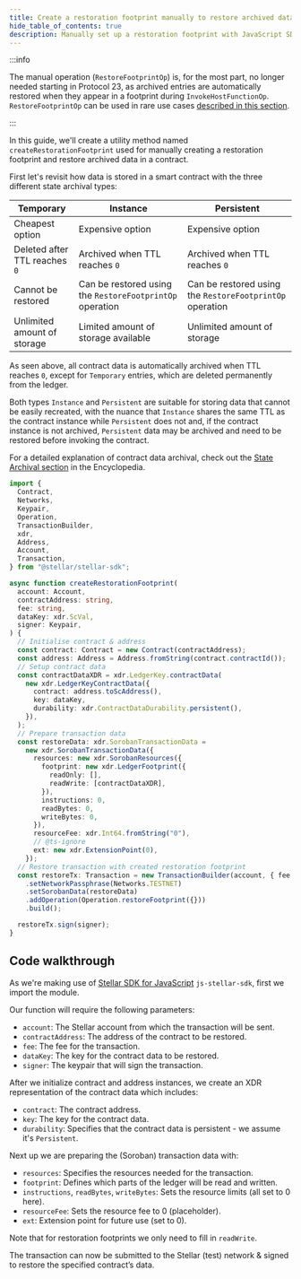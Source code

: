 ```yaml
---
title: Create a restoration footprint manually to restore archived data using the JavaScript SDK
hide_table_of_contents: true
description: Manually set up a restoration footprint with JavaScript SDK
---
```


:::info

The manual operation (`RestoreFootprintOp`) is, for the most part, no longer needed starting in Protocol 23, as archived entries are automatically restored when they appear in a footprint during `InvokeHostFunctionOp`. `RestoreFootprintOp` can be used in rare use cases [described in this section](../../../learn/fundamentals/contract-development/storage/state-archival.mdx#contract-data-automatic-restoration).

:::

In this guide, we'll create a utility method named `createRestorationFootprint` used for manually creating a restoration footprint and restore archived data in a contract.

First let's revisit how data is stored in a smart contract with the three different state archival types:

| Temporary | Instance | Persistent |
| --- | --- | --- |
| Cheapest option | Expensive option | Expensive option |
| Deleted after TTL reaches `0` | Archived when TTL reaches `0` | Archived when TTL reaches `0` |
| Cannot be restored | Can be restored using the `RestoreFootprintOp` operation | Can be restored using the `RestoreFootprintOp` operation |
| Unlimited amount of storage | Limited amount of storage available | Unlimited amount of storage |

As seen above, all contract data is automatically archived when TTL reaches `0`, except for `Temporary` entries, which are deleted permanently from the ledger.

Both types `Instance` and `Persistent` are suitable for storing data that cannot be easily recreated, with the nuance that `Instance` shares the same TTL as the contract instance while `Persistent` does not and, if the contract instance is not archived, `Persistent` data may be archived and need to be restored before invoking the contract.

For a detailed explanation of contract data archival, check out the [State Archival section](./../../../learn/fundamentals/contract-development/storage/state-archival.mdx) in the Encyclopedia.

```typescript
import {
  Contract,
  Networks,
  Keypair,
  Operation,
  TransactionBuilder,
  xdr,
  Address,
  Account,
  Transaction,
} from "@stellar/stellar-sdk";

async function createRestorationFootprint(
  account: Account,
  contractAddress: string,
  fee: string,
  dataKey: xdr.ScVal,
  signer: Keypair,
) {
  // Initialise contract & address
  const contract: Contract = new Contract(contractAddress);
  const address: Address = Address.fromString(contract.contractId());
  // Setup contract data
  const contractDataXDR = xdr.LedgerKey.contractData(
    new xdr.LedgerKeyContractData({
      contract: address.toScAddress(),
      key: dataKey,
      durability: xdr.ContractDataDurability.persistent(),
    }),
  );
  // Prepare transaction data
  const restoreData: xdr.SorobanTransactionData =
    new xdr.SorobanTransactionData({
      resources: new xdr.SorobanResources({
        footprint: new xdr.LedgerFootprint({
          readOnly: [],
          readWrite: [contractDataXDR],
        }),
        instructions: 0,
        readBytes: 0,
        writeBytes: 0,
      }),
      resourceFee: xdr.Int64.fromString("0"),
      // @ts-ignore
      ext: new xdr.ExtensionPoint(0),
    });
  // Restore transaction with created restoration footprint
  const restoreTx: Transaction = new TransactionBuilder(account, { fee: fee })
    .setNetworkPassphrase(Networks.TESTNET)
    .setSorobanData(restoreData)
    .addOperation(Operation.restoreFootprint({}))
    .build();

  restoreTx.sign(signer);
}
```

## Code walkthrough

As we're making use of [Stellar SDK for JavaScript](https://stellar.github.io/js-stellar-sdk/) `js-stellar-sdk`, first we import the module.

Our function will require the following parameters:

- `account`: The Stellar account from which the transaction will be sent.
- `contractAddress`: The address of the contract to be restored.
- `fee`: The fee for the transaction.
- `dataKey`: The key for the contract data to be restored.
- `signer`: The keypair that will sign the transaction.

After we initialize contract and address instances, we create an XDR representation of the contract data which includes:

- `contract`: The contract address.
- `key`: The key for the contract data.
- `durability`: Specifies that the contract data is persistent - we assume it's `Persistent`.

Next up we are preparing the (Soroban) transaction data with:

- `resources`: Specifies the resources needed for the transaction.
- `footprint`: Defines which parts of the ledger will be read and written.
- `instructions`, `readBytes`, `writeBytes`: Sets the resource limits (all set to 0 here).
- `resourceFee`: Sets the resource fee to 0 (placeholder).
- `ext`: Extension point for future use (set to 0).

Note that for restoration footprints we only need to fill in `readWrite`.

The transaction can now be submitted to the Stellar (test) network & signed to restore the specified contract’s data.
